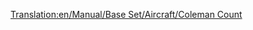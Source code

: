 [[Translation:en/Manual/Base Set/Aircraft/Coleman Count]]

{{fr/Manual/Base Set/Aircraft/Avion|Nom=Coleman Count
|Coût=30 761 (61 522)
|Vitesse=473 km/h (296 MPH)
|Entretien=2 812 (5 624)
|Conception=1947
|Vie=24
|Capacité=65 passagers & 8 sacs de courrier
|Description=Le Coleman Count est le premier avion quadrimoteurs du jeu, et il a une capacité plus importante.
|Real-life=[https://www.wikipedia.org/wiki/fr:Vickers Viscount Vickers Viscount]
}}